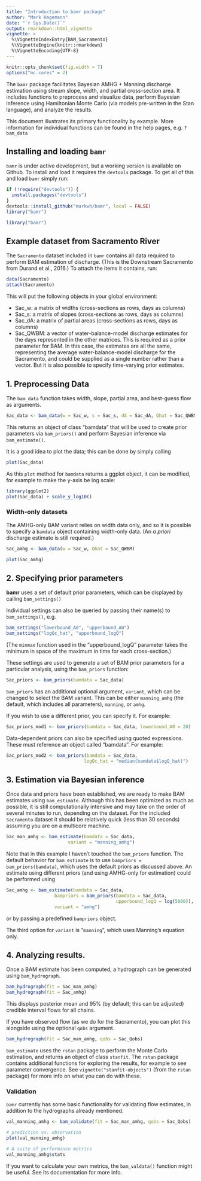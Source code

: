 ```yaml
---
title: "Introduction to bamr package"
author: "Mark Hagemann"
date: "`r Sys.Date()`"
output: rmarkdown::html_vignette
vignette: >
  %\VignetteIndexEntry{BAM_Sacramento}
  %\VignetteEngine{knitr::rmarkdown}
  %\VignetteEncoding{UTF-8}
---
```


```r
knitr::opts_chunk$set(fig.width = 7)
options("mc.cores" = 2)

```


The `bamr` package facilitates Bayesian AMHG + Manning discharge estimation using stream slope, width, and partial cross-section area. It includes functions to preprocess and visualize data, perform Bayesian inference using Hamiltonian Monte Carlo (via models pre-written in the Stan language), and analyze the results. 

This document illustrates its primary functionality by example. More information for individual functions can be found in the help pages, e.g. `?bam_data`

## Installing and loading `bamr`

`bamr` is under active development, but a working version is available on Github. To install and load it requires the `devtools` package. To get all of this and load `bamr` simply run:

```r
if (!require("devtools")) {
  install.packages("devtools")
}
devtools::install_github("markwh/bamr", local = FALSE)
library("bamr")
```

```r
library("bamr")
```


## Example dataset from Sacramento River

The `Sacramento` dataset included in `bamr` contains all data required to perform BAM estimation of discharge. (This is the Downstream Sacramento from Durand et al., 2016.) To attach the items it contains, run:

```r
data(Sacramento)
attach(Sacramento)
```

This will put the following objects in your global environment:

- Sac_w: a matrix of widths (cross-sections as rows, days as columns)
- Sac_s: a matrix of slopes (cross-sections as rows, days as columns)
- Sac_dA: a matrix of partial areas (cross-sections as rows, days as columns)
- Sac_QWBM: a vector of water-balance-model discharge estimates for the days represented in the other matrices. This is required as a prior parameter for BAM. In this case, the estimates are all the same, representing the average water-balance-model discharge for the Sacramento, and could be supplied as a single number rather than a vector. But it is also possible to specify time-varying prior estimates.


## 1. Preprocessing Data

The `bam_data` function takes width, slope, partial area, and best-guess flow as arguments.

```r
Sac_data <- bam_data(w = Sac_w, s = Sac_s, dA = Sac_dA, Qhat = Sac_QWBM)
```

This returns an object of class "bamdata" that will be used to create prior parameters via `bam_priors()` and perform Bayesian inference via `bam_estimate()`.

It is a good idea to plot the data; this can be done by simply calling

```r
plot(Sac_data)
```

As this `plot` method for `bamdata` returns a ggplot object, it can be modified, for example to make the y-axis be log scale:

```r
library(ggplot2)
plot(Sac_data) + scale_y_log10()
```


### Width-only datasets

The AMHG-only BAM variant relies on width data only, and so it is possible to specify a `bamdata` object containing width-only data. (An *a priori* discharge estimate is still required.)

```r
Sac_amhg <- bam_data(w = Sac_w, Qhat = Sac_QWBM)

plot(Sac_amhg)
```


## 2. Specifying prior parameters

**bamr** uses a set of default prior parameters, which can be displayed by calling `bam_settings()`

Individual settings can also be queried by passing their name(s) to `bam_settings()`, e.g.

```r
bam_settings("lowerbound_A0", "upperbound_A0")
bam_settings("logQc_hat", "upperbound_logQ")
```

(The `minmax` function used in the "upperbound_logQ" parameter takes the minimum in space of the maximum in time for each cross-section.)

These settings are used to generate a set of BAM prior parameters for a particular analysis, using the `bam_priors` function:

```r
Sac_priors <- bam_priors(bamdata = Sac_data)
```

`bam_priors` has an additional optional argument, `variant`, which can be changed to select the BAM variant. This can be either `manning_amhg` (the default, which includes all parameters), `manning`, or `amhg`. 

If you wish to use a different prior, you can specify it. For example:

```r
Sac_priors_mod1 <- bam_priors(bamdata = Sac_data, lowerbound_A0 = 20)
```

Data-dependent priors can also be specified using quoted expressions. These must reference an object called "bamdata". For example:

```r
Sac_priors_mod2 <- bam_priors(bamdata = Sac_data, 
                             logQc_hat = "median(bamdata$logQ_hat)")
```


## 3. Estimation via Bayesian inference

Once data and priors have been established, we are ready to make BAM estimates using `bam_estimate`. Although this has been optimized as much as possible, it is still computationally intensive and may take on the order of several minutes to run, depending on the dataset. For the included `Sacramento` dataset it should be relatively quick (less than 30 seconds) assuming you are on a multicore machine.

```r
Sac_man_amhg <- bam_estimate(bamdata = Sac_data,
                       variant = "manning_amhg")
```

Note that in this example I haven't touched the `bam_priors` function. The default behavior for `bam_estimate` is to use `bampriors = bam_priors(bamdata)`, which uses the default priors as discussed above. An estimate using different priors (and using AMHG-only for estimation) could be performed using 

```r
Sac_amhg <- bam_estimate(bamdata = Sac_data, 
                  bampriors = bam_priors(bamdata = Sac_data, 
                                         upperbound_logQ = log(5000)),
                  variant = "amhg")
```

or by passing a predefined `bampriors` object.

The third option for `variant` is "`manning`", which uses Manning's equation only. 

## 4. Analyzing results. 

Once a BAM estimate has been computed, a hydrograph can be generated using `bam_hydrograph`. 

```r
bam_hydrograph(fit = Sac_man_amhg)
bam_hydrograph(fit = Sac_amhg)
```

This displays posterior mean and 95% (by default; this can be adjusted) credible interval flows for all chains. 

If you have observed flow (as we do for the Sacramento), you can plot this alongside using the optional `qobs` argument.

```r
bam_hydrograph(fit = Sac_man_amhg, qobs = Sac_Qobs)
```

`bam_estimate` uses the `rstan` package to perform the Monte Carlo estimation, and returns an object of class `stanfit`. The `rstan` package contains additional functions for exploring the results, for example to see parameter convergence. See `vignette("stanfit-objects")` (from the `rstan` package) for more info on what you can do with these.

### Validation

`bamr` currently has some basic functionality for validating flow estimates, in addition to the hydrographs already mentioned. 

```r
val_manning_amhg <- bam_validate(fit = Sac_man_amhg, qobs = Sac_Qobs)

# prediction vs. observation
plot(val_manning_amhg)

# A suite of performance metrics
val_manning_amhg$stats
```

If you want to calculate your own metrics, the `bam_valdata()` function might be useful. See its documentation for more info.

